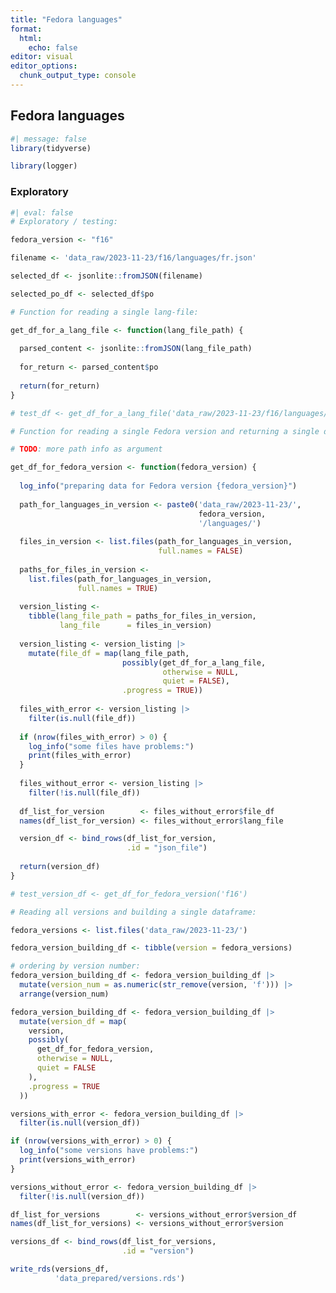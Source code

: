 ```yaml
---
title: "Fedora languages"
format:
  html:
    echo: false
editor: visual
editor_options: 
  chunk_output_type: console
---
```


## Fedora languages

```r
#| message: false
library(tidyverse)

library(logger)
```

### Exploratory

```r
#| eval: false
# Exploratory / testing:

fedora_version <- "f16"

filename <- 'data_raw/2023-11-23/f16/languages/fr.json'

selected_df <- jsonlite::fromJSON(filename)

selected_po_df <- selected_df$po
```

```r
# Function for reading a single lang-file:

get_df_for_a_lang_file <- function(lang_file_path) {
  
  parsed_content <- jsonlite::fromJSON(lang_file_path)
  
  for_return <- parsed_content$po
  
  return(for_return)
}

# test_df <- get_df_for_a_lang_file('data_raw/2023-11-23/f16/languages/fr.json')
```


```r
# Function for reading a single Fedora version and returning a single dataframe:

# TODO: more path info as argument

get_df_for_fedora_version <- function(fedora_version) {
  
  log_info("preparing data for Fedora version {fedora_version}")
  
  path_for_languages_in_version <- paste0('data_raw/2023-11-23/',
                                          fedora_version,
                                          '/languages/')
  
  files_in_version <- list.files(path_for_languages_in_version,
                                 full.names = FALSE)
  
  paths_for_files_in_version <-
    list.files(path_for_languages_in_version,
               full.names = TRUE)
  
  version_listing <-
    tibble(lang_file_path = paths_for_files_in_version,
           lang_file      = files_in_version)
  
  version_listing <- version_listing |>
    mutate(file_df = map(lang_file_path,
                         possibly(get_df_for_a_lang_file,
                                  otherwise = NULL,
                                  quiet = FALSE),
                         .progress = TRUE))
  
  files_with_error <- version_listing |>
    filter(is.null(file_df))
  
  if (nrow(files_with_error) > 0) {
    log_info("some files have problems:")
    print(files_with_error)
  }
  
  files_without_error <- version_listing |>
    filter(!is.null(file_df))
  
  df_list_for_version        <- files_without_error$file_df
  names(df_list_for_version) <- files_without_error$lang_file

  version_df <- bind_rows(df_list_for_version,
                          .id = "json_file")
  
  return(version_df)
}

# test_version_df <- get_df_for_fedora_version('f16')
```

```r
# Reading all versions and building a single dataframe:

fedora_versions <- list.files('data_raw/2023-11-23/')

fedora_version_building_df <- tibble(version = fedora_versions)

# ordering by version number:
fedora_version_building_df <- fedora_version_building_df |>
  mutate(version_num = as.numeric(str_remove(version, 'f'))) |>
  arrange(version_num)

fedora_version_building_df <- fedora_version_building_df |>
  mutate(version_df = map(
    version,
    possibly(
      get_df_for_fedora_version,
      otherwise = NULL,
      quiet = FALSE
    ),
    .progress = TRUE
  ))

versions_with_error <- fedora_version_building_df |>
  filter(is.null(version_df))

if (nrow(versions_with_error) > 0) {
  log_info("some versions have problems:")
  print(versions_with_error)
}

versions_without_error <- fedora_version_building_df |>
  filter(!is.null(version_df))

df_list_for_versions        <- versions_without_error$version_df
names(df_list_for_versions) <- versions_without_error$version

versions_df <- bind_rows(df_list_for_versions,
                         .id = "version")
```

```r
write_rds(versions_df,
          'data_prepared/versions.rds')
```

